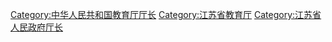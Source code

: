 [[Category:中华人民共和国教育厅厅长|Category:中华人民共和国教育厅厅长]]
[[Category:江苏省教育厅|Category:江苏省教育厅]]
[[Category:江苏省人民政府厅长|Category:江苏省人民政府厅长]]
